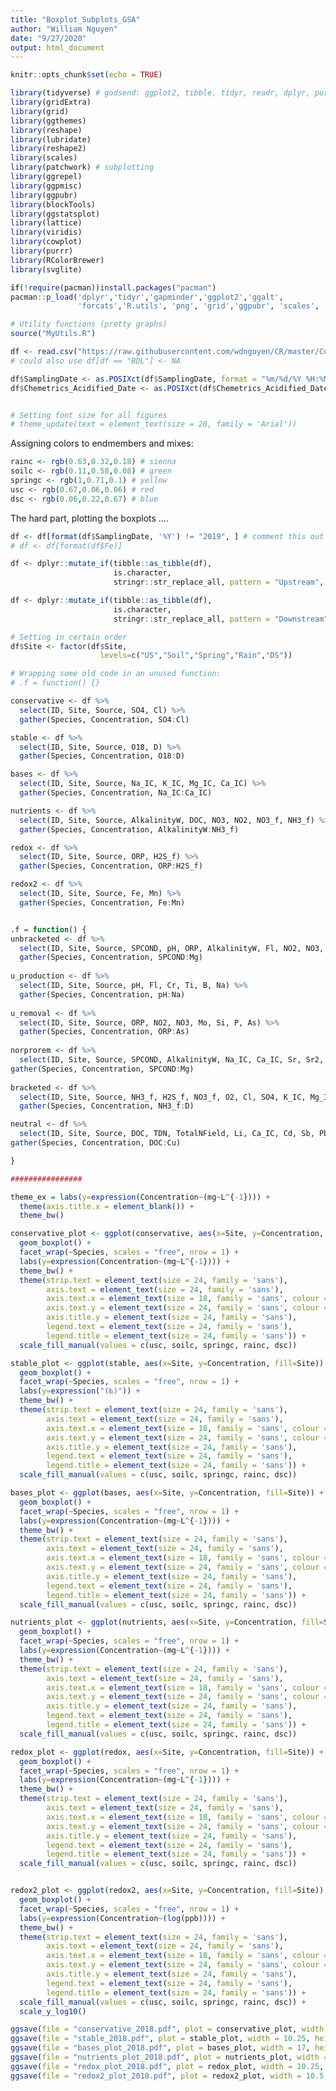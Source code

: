 ```yaml
---
title: "Boxplot_Subplots_GSA"
author: "William Nguyen"
date: "9/27/2020"
output: html_document
---
```


```r
knitr::opts_chunk$set(echo = TRUE)
```

```r
library(tidyverse) # godsend: ggplot2, tibble, tidyr, readr, dplyr, purrr, stringr, forcats
library(gridExtra)
library(grid)
library(ggthemes)
library(reshape)
library(lubridate)
library(reshape2)
library(scales)
library(patchwork) # subplotting
library(ggrepel)
library(ggpmisc)
library(ggpubr)
library(blockTools)
library(ggstatsplot)
library(lattice)
library(viridis)
library(cowplot)
library(purrr)
library(RColorBrewer)
library(svglite)

if(!require(pacman))install.packages("pacman")
pacman::p_load('dplyr','tidyr','gapminder','ggplot2','ggalt',
               'forcats','R.utils', 'png', 'grid','ggpubr', 'scales', 'bbplot')

# Utility functions (pretty graphs)
source("MyUtils.R")

df <- read.csv("https://raw.githubusercontent.com/wdnguyen/CR/master/CostaRica_Chemistry_20200920.csv", na.strings = "BDL", stringsAsFactors = FALSE)
# could also use df[df == "BDL"] <- NA

df$SamplingDate <- as.POSIXct(df$SamplingDate, format = "%m/%d/%Y %H:%M")
df$Chemetrics_Acidified_Date <- as.POSIXct(df$Chemetrics_Acidified_Date, format = "%m/%d/%Y %H:%M")


# Setting font size for all figures
# theme_update(text = element_text(size = 28, family = 'Arial'))
```


Assigning colors to endmembers and mixes:

```r
rainc <- rgb(0.63,0.32,0.18) # sienna
soilc <- rgb(0.11,0.58,0.08) # green
springc <- rgb(1,0.71,0.1) # yellow
usc <- rgb(0.67,0.06,0.06) # red
dsc <- rgb(0.06,0.22,0.67) # blue
```


The hard part, plotting the boxplots ....

```r

df <- df[format(df$SamplingDate, '%Y') != "2019", ] # comment this out if you want 2019 data included
# df <- df[format(df$Fe)]

df <- dplyr::mutate_if(tibble::as_tibble(df), 
                       is.character, 
                       stringr::str_replace_all, pattern = "Upstream", replacement = "US")

df <- dplyr::mutate_if(tibble::as_tibble(df), 
                       is.character, 
                       stringr::str_replace_all, pattern = "Downstream", replacement = "DS")

# Setting in certain order
df$Site <- factor(df$Site,
                    levels=c("US","Soil","Spring","Rain","DS"))

# Wrapping some old code in an unused function:
# .f = function() {}

conservative <- df %>%
  select(ID, Site, Source, SO4, Cl) %>%
  gather(Species, Concentration, SO4:Cl)

stable <- df %>%
  select(ID, Site, Source, O18, D) %>%
  gather(Species, Concentration, O18:D)

bases <- df %>%
  select(ID, Site, Source, Na_IC, K_IC, Mg_IC, Ca_IC) %>%
  gather(Species, Concentration, Na_IC:Ca_IC)

nutrients <- df %>%
  select(ID, Site, Source, AlkalinityW, DOC, NO3, NO2, NO3_f, NH3_f) %>%
  gather(Species, Concentration, AlkalinityW:NH3_f)

redox <- df %>%
  select(ID, Site, Source, ORP, H2S_f) %>%
  gather(Species, Concentration, ORP:H2S_f)

redox2 <- df %>%
  select(ID, Site, Source, Fe, Mn) %>%
  gather(Species, Concentration, Fe:Mn)


.f = function() {
unbracketed <- df %>%
  select(ID, Site, Source, SPCOND, pH, ORP, AlkalinityW, Fl, NO2, NO3, Na_IC, Mo, Si, P, Cr, Ti, B, Sr, Sr2, Ba, K, As, Na, Mg) %>%
  gather(Species, Concentration, SPCOND:Mg) 
  
u_production <- df %>%
  select(ID, Site, Source, pH, Fl, Cr, Ti, B, Na) %>%
  gather(Species, Concentration, pH:Na) 
  
u_removal <- df %>%
  select(ID, Site, Source, ORP, NO2, NO3, Mo, Si, P, As) %>%
  gather(Species, Concentration, ORP:As)
  
norprorem <- df %>%
  select(ID, Site, Source, SPCOND, AlkalinityW, Na_IC, Ca_IC, Sr, Sr2, Ba, K, Mg) %>%
gather(Species, Concentration, SPCOND:Mg)
  
bracketed <- df %>%
  select(ID, Site, Source, NH3_f, H2S_f, NO3_f, O2, Cl, SO4, K_IC, Mg_IC, Mn, Fe, Ni, Zn, O18, D) %>%
  gather(Species, Concentration, NH3_f:D) 

neutral <- df %>%
  select(ID, Site, Source, DOC, TDN, TotalNField, Li, Ca_IC, Cd, Sb, Pb, U, Al, S, Ca, Co, Cu) %>%
gather(Species, Concentration, DOC:Cu) 

}

################

theme_ex = labs(y=expression(Concentration~(mg~L^{-1}))) +
  theme(axis.title.x = element_blank()) +
  theme_bw()

conservative_plot <- ggplot(conservative, aes(x=Site, y=Concentration, fill=Site)) + 
  geom_boxplot() +
  facet_wrap(~Species, scales = "free", nrow = 1) +
  labs(y=expression(Concentration~(mg~L^{-1}))) +
  theme_bw() + 
  theme(strip.text = element_text(size = 24, family = 'sans'),
        axis.text = element_text(size = 24, family = 'sans'),
        axis.text.x = element_text(size = 18, family = 'sans', colour = 'black'),
        axis.text.y = element_text(size = 24, family = 'sans', colour = 'black'),
        axis.title.y = element_text(size = 24, family = 'sans'),
        legend.text = element_text(size = 24, family = 'sans'),
        legend.title = element_text(size = 24, family = 'sans')) +
  scale_fill_manual(values = c(usc, soilc, springc, rainc, dsc))

stable_plot <- ggplot(stable, aes(x=Site, y=Concentration, fill=Site)) + 
  geom_boxplot() +
  facet_wrap(~Species, scales = "free", nrow = 1) +
  labs(y=expression("(‰)")) +
  theme_bw() + 
  theme(strip.text = element_text(size = 24, family = 'sans'),
        axis.text = element_text(size = 24, family = 'sans'),
        axis.text.x = element_text(size = 18, family = 'sans', colour = 'black'),
        axis.text.y = element_text(size = 24, family = 'sans', colour = 'black'),
        axis.title.y = element_text(size = 24, family = 'sans'),
        legend.text = element_text(size = 24, family = 'sans'),
        legend.title = element_text(size = 24, family = 'sans')) +
  scale_fill_manual(values = c(usc, soilc, springc, rainc, dsc))

bases_plot <- ggplot(bases, aes(x=Site, y=Concentration, fill=Site)) + 
  geom_boxplot() +
  facet_wrap(~Species, scales = "free", nrow = 1) +
  labs(y=expression(Concentration~(mg~L^{-1}))) +
  theme_bw() +
  theme(strip.text = element_text(size = 24, family = 'sans'),
        axis.text = element_text(size = 24, family = 'sans'),
        axis.text.x = element_text(size = 18, family = 'sans', colour = 'black'),
        axis.text.y = element_text(size = 24, family = 'sans', colour = 'black'),
        axis.title.y = element_text(size = 24, family = 'sans'),
        legend.text = element_text(size = 24, family = 'sans'),
        legend.title = element_text(size = 24, family = 'sans')) +
  scale_fill_manual(values = c(usc, soilc, springc, rainc, dsc))

nutrients_plot <- ggplot(nutrients, aes(x=Site, y=Concentration, fill=Site)) + 
  geom_boxplot() +
  facet_wrap(~Species, scales = "free", nrow = 1) +
  labs(y=expression(Concentration~(mg~L^{-1}))) +
  theme_bw() +
  theme(strip.text = element_text(size = 24, family = 'sans'),
        axis.text = element_text(size = 24, family = 'sans'),
        axis.text.x = element_text(size = 18, family = 'sans', colour = 'black'),
        axis.text.y = element_text(size = 24, family = 'sans', colour = 'black'),
        axis.title.y = element_text(size = 24, family = 'sans'),
        legend.text = element_text(size = 24, family = 'sans'),
        legend.title = element_text(size = 24, family = 'sans')) +
  scale_fill_manual(values = c(usc, soilc, springc, rainc, dsc))

redox_plot <- ggplot(redox, aes(x=Site, y=Concentration, fill=Site)) + 
  geom_boxplot() +
  facet_wrap(~Species, scales = "free", nrow = 1) +
  labs(y=expression(Concentration~(mg~L^{-1}))) +
  theme_bw() +
  theme(strip.text = element_text(size = 24, family = 'sans'),
        axis.text = element_text(size = 24, family = 'sans'),
        axis.text.x = element_text(size = 18, family = 'sans', colour = 'black'),
        axis.text.y = element_text(size = 24, family = 'sans', colour = 'black'),
        axis.title.y = element_text(size = 24, family = 'sans'),
        legend.text = element_text(size = 24, family = 'sans'),
        legend.title = element_text(size = 24, family = 'sans')) +
  scale_fill_manual(values = c(usc, soilc, springc, rainc, dsc))


redox2_plot <- ggplot(redox2, aes(x=Site, y=Concentration, fill=Site)) + 
  geom_boxplot() +
  facet_wrap(~Species, scales = "free", nrow = 1) +
  labs(y=expression(Concentration~(log(ppb)))) +
  theme_bw() +
  theme(strip.text = element_text(size = 24, family = 'sans'),
        axis.text = element_text(size = 24, family = 'sans'),
        axis.text.x = element_text(size = 18, family = 'sans', colour = 'black'),
        axis.text.y = element_text(size = 24, family = 'sans', colour = 'black'),
        axis.title.y = element_text(size = 24, family = 'sans'),
        legend.text = element_text(size = 24, family = 'sans'),
        legend.title = element_text(size = 24, family = 'sans')) +
  scale_fill_manual(values = c(usc, soilc, springc, rainc, dsc)) +
  scale_y_log10()

ggsave(file = "conservative_2018.pdf", plot = conservative_plot, width = 10.25, height = 4, dpi = 600)
ggsave(file = "stable_2018.pdf", plot = stable_plot, width = 10.25, height = 4, dpi = 600)
ggsave(file = "bases_plot_2018.pdf", plot = bases_plot, width = 17, height = 4, dpi = 600)
ggsave(file = "nutrients_plot_2018.pdf", plot = nutrients_plot, width = 26, height = 4, dpi = 600)
ggsave(file = "redox_plot_2018.pdf", plot = redox_plot, width = 10.25, height = 4, dpi = 600)
ggsave(file = "redox2_plot_2018.pdf", plot = redox2_plot, width = 10.5, height = 4, dpi = 600)
```

